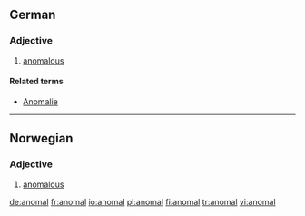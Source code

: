 ==German==

===Adjective===
{{de-adj|comparative=anomaler|superlative=anomalsten}}

# [[anomalous]]

====Related terms====
*[[Anomalie]]

----

==Norwegian==
===Adjective===
{{infl|no|adjective}}

# [[anomalous]]

[[de:anomal]]
[[fr:anomal]]
[[io:anomal]]
[[pl:anomal]]
[[fi:anomal]]
[[tr:anomal]]
[[vi:anomal]]